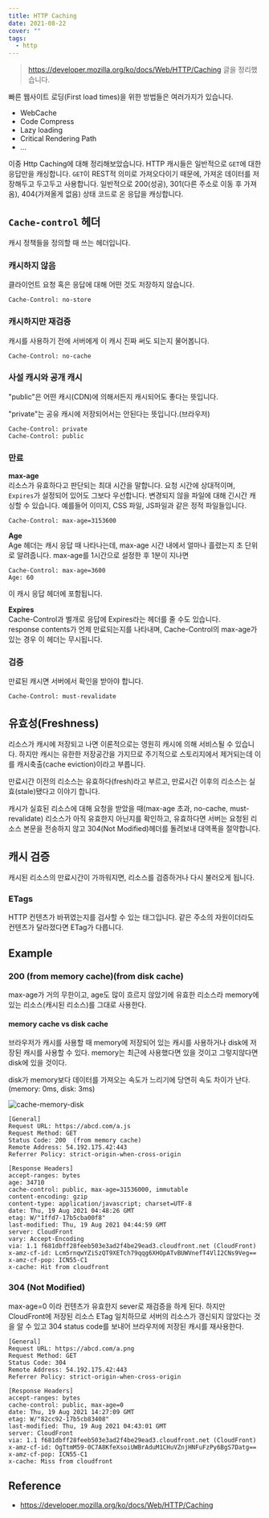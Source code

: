 ```yaml
---
title: HTTP Caching
date: 2021-08-22
cover: ""
tags:
  - http
---
```

> https://developer.mozilla.org/ko/docs/Web/HTTP/Caching 글을 정리했습니다.

빠른 웹사이트 로딩(First load times)을 위한 방법들은 여러가지가 있습니다.

* WebCache
* Code Compress
* Lazy loading
* Critical Rendering Path
* ...

이중 Http Caching에 대해 정리해보았습니다.
HTTP 캐시들은 일반적으로 `GET`에 대한 응답만을 캐싱합니다. `GET`이 REST적 의미로 가져오다이기 때문에, 가져온 데이터를 저장해두고 두고두고 사용합니다. 일반적으로 200(성공), 301(다른 주소로 이동 후 가져옴), 404(가져올게 없음) 상태 코드로 온 응답을 캐싱합니다.

## `Cache-control` 헤더

캐시 정책들을 정의할 때 쓰는 헤더입니다.

### 캐시하지 않음

클라이언트 요청 혹은 응답에 대해 어떤 것도 저장하지 않습니다.

```
Cache-Control: no-store
```

### 캐시하지만 재검증

캐시를 사용하기 전에 서버에게 이 캐시 진짜 써도 되는지 물어봅니다.

```
Cache-Control: no-cache
```

### 사설 캐시와 공개 캐시

"public"은 어떤 캐시(CDN)에 의해서든지 캐시되어도 좋다는 뜻입니다.

"private"는 공유 캐시에 저장되어서는 안된다는 뜻입니다.(브라우저)

```
Cache-Control: private
Cache-Control: public
```

### 만료

**max-age**\
리소스가 유효하다고 판단되는 최대 시간을 말합니다. 요청 시간에 상대적이며, `Expires`가 설정되어 있어도 그보다 우선합니다. 변경되지 않을 파일에 대해 긴시간 캐싱할 수 있습니다. 예를들어 이미지, CSS 파일, JS파일과 같은 정적 파일들입니다.

```
Cache-Control: max-age=3153600
```

**Age**\
Age 헤더는 캐시 응답 때 나타나는데, max-age 시간 내에서 얼마나 흘렸는지 초 단위로 알려줍니다.
max-age를 1시간으로 설정한 후 1분이 지나면

```
Cache-Control: max-age=3600
Age: 60
```

이 캐시 응답 헤더에 포함됩니다.

**Expires**\
Cache-Control과 별개로 응답에 Expires라는 헤더를 줄 수도 있습니다.\
response contents가 언제 만료되는지를 나타내며, Cache-Control의 max-age가 있는 경우 이 헤더는 무시됩니다.

### 검증

만료된 캐시면 서버에서 확인을 받아야 합니다.

```
Cache-Control: must-revalidate
```

## 유효성(Freshness)

리소스가 캐시에 저장되고 나면 이론적으로는 영원히 캐시에 의해 서비스될 수 있습니다. 하지만 캐시는 유한한 저장공간을 가지므로 주기적으로 스토리지에서 제거되는데 이를 캐시축출(cache eviction)이라고 부릅니다.

만료시간 이전의 리소스는 유효하다(fresh)라고 부르고, 만료시간 이후의 리소스는 실효(stale)됐다고 이야기 합니다.

캐시가 실효된 리소스에 대해 요청을 받았을 때(max-age 초과, no-cache, must-revalidate) 리소스가 아직 유효한지 아닌지를 확인하고, 유효하다면 서버는 요청된 리소스 본문을 전송하지 않고 304(Not Modified)헤더를 돌려보내 대역폭을 절약합니다.

## 캐시 검증

캐시된 리소스의 만료시간이 가까워지면, 리소스를 검증하거나 다시 불러오게 됩니다.

### ETags

HTTP 컨텐츠가 바뀌였는지를 검사할 수 있는 태그입니다. 같은 주소의 자원이더라도 컨텐츠가 달라졌다면 ETag가 다릅니다.

## Example

### 200 (from memory cache)(from disk cache)

max-age가 거의 무한이고, age도 많이 흐르지 않았기에 유효한 리소스라 memory에 있는 리소스(캐시된 리소스)를 그대로 사용한다.

#### memory cache vs disk cache

브라우저가 캐시를 사용할 때 memory에 저장되어 있는 캐시를 사용하거나 disk에 저장된 캐시를 사용할 수 있다. memory는 최근에 사용했다면 있을 것이고 그렇지않다면 disk에 있을 것이다. 

disk가 memory보다 데이터를 가져오는 속도가 느리기에 당연히 속도 차이가 난다. (memory: 0ms, disk: 3ms)

![cache-memory-disk](/images/cache-memory-disk.png)



```
[General]
Request URL: https://abcd.com/a.js
Request Method: GET
Status Code: 200  (from memory cache)
Remote Address: 54.192.175.42:443
Referrer Policy: strict-origin-when-cross-origin

[Response Headers]
accept-ranges: bytes
age: 34710
cache-control: public, max-age=31536000, immutable
content-encoding: gzip
content-type: application/javascript; charset=UTF-8
date: Thu, 19 Aug 2021 04:48:26 GMT
etag: W/"1ffd7-17b5cba00f8"
last-modified: Thu, 19 Aug 2021 04:44:59 GMT
server: CloudFront
vary: Accept-Encoding
via: 1.1 f681dbff28feeb503e3ad2f4be29ead3.cloudfront.net (CloudFront)
x-amz-cf-id: Lcm5rnqwYZiSzQT9XETch79qqg6XHOpATvBUWVnefT4VlI2CNs9Veg==
x-amz-cf-pop: ICN55-C1
x-cache: Hit from cloudfront
```

### 304 (Not Modified)

max-age=0 이라 컨텐츠가 유효한지 sever로 재검증을 하게 된다. 하지만 CloudFront에 저장된 리소스 ETag 일치하므로 서버의 리소스가 갱신되지 않았다는 것을 알 수 있고 304 status code를 보내어 브라우저에 저장된 캐시를 재사용한다.

```
[General]
Request URL: https://abcd.com/a.png
Request Method: GET
Status Code: 304
Remote Address: 54.192.175.42:443
Referrer Policy: strict-origin-when-cross-origin

[Response Headers]
accept-ranges: bytes
cache-control: public, max-age=0
date: Thu, 19 Aug 2021 14:27:09 GMT
etag: W/"82cc92-17b5cb83408"
last-modified: Thu, 19 Aug 2021 04:43:01 GMT
server: CloudFront
via: 1.1 f681dbff28feeb503e3ad2f4be29ead3.cloudfront.net (CloudFront)
x-amz-cf-id: OgTtmM59-0C7A8KfeXsoiUWBrAduM1CHuVZnjHNFuFzPy6BgS7Datg==
x-amz-cf-pop: ICN55-C1
x-cache: Miss from cloudfront
```

## Reference

* https://developer.mozilla.org/ko/docs/Web/HTTP/Caching